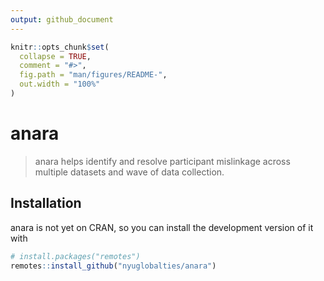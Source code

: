 ```yaml
---
output: github_document
---
```


<!-- README.md is generated from README.Rmd. Please edit that file -->

```r
knitr::opts_chunk$set(
  collapse = TRUE,
  comment = "#>",
  fig.path = "man/figures/README-",
  out.width = "100%"
)
```

# anara

<!-- badges: start -->
<!-- badges: end -->

> anara helps identify and resolve participant mislinkage across multiple datasets and wave of data collection.

## Installation

anara is not yet on CRAN, so you can install the development version of it with

```r
# install.packages("remotes")
remotes::install_github("nyuglobalties/anara")
```